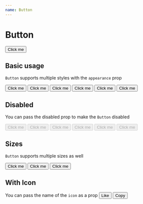 ```yaml
---
name: Button
---
```



# Button

<Preview>
  <Button appearance="primary">Click me</Button>
</Preview>

<PropsTable of={Button} />

## Basic usage

`Button` supports multiple styles with the `appearance` prop

<Playground>
  <Stack>
    <Button appearance="primary">Click me</Button>
    <Button appearance="secondary">Click me</Button>
    <Button appearance="secondary-alt">Click me</Button>
    <Button appearance="info">Click me</Button>
    <Button appearance="accent">Click me</Button>
    <Button appearance="success">Click me</Button>
  </Stack>
</Playground>

## Disabled

You can pass the disabled prop to make the `Button` disabled

<Playground>
  <Stack>
    <Button disabled appearance="primary">Click me</Button>
    <Button disabled appearance="secondary">Click me</Button>
    <Button disabled appearance="secondary-alt">Click me</Button>
    <Button disabled appearance="info">Click me</Button>
    <Button disabled appearance="accent">Click me</Button>
    <Button disabled appearance="success">Click me</Button>
  </Stack>
</Playground>


## Sizes

`Button` supports multiple sizes as well

<Playground>
  <Stack>
    <Button size="large" appearance="secondary">Click me</Button>
    <Button appearance="secondary">Click me</Button>
    <Button size="small" appearance="secondary">Click me</Button>
  </Stack>
</Playground>

## With Icon

You can pass the name of the `icon` as a prop
<Playground>
  <Stack>
    <Button appearance="secondary-alt" icon="heart">Like</Button>
    <Button appearance="secondary" icon="copy">Copy</Button>
  </Stack>
</Playground>
